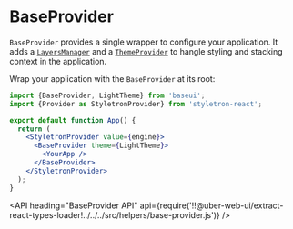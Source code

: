 <!--
Copyright (c) 2018-2019 Uber Technologies, Inc.

This source code is licensed under the MIT license found in the
LICENSE file in the root directory of this source tree.
-->



# BaseProvider

`BaseProvider` provides a single wrapper to configure your application.
It adds a [`LayersManager`](https://baseweb.design/components/layer/)
and a [`ThemeProvider`](https://baseweb.design/theming/custom-themes/)
to hangle styling and stacking context in the application.

Wrap your application with the `BaseProvider` at its root:

```jsx
import {BaseProvider, LightTheme} from 'baseui';
import {Provider as StyletronProvider} from 'styletron-react';

export default function App() {
  return (
    <StyletronProvider value={engine}>
      <BaseProvider theme={LightTheme}>
        <YourApp />
      </BaseProvider>
    </StyletronProvider>
  );
}
```

<API
  heading="BaseProvider API"
  api={require('!!@uber-web-ui/extract-react-types-loader!../../../src/helpers/base-provider.js')}
/>
